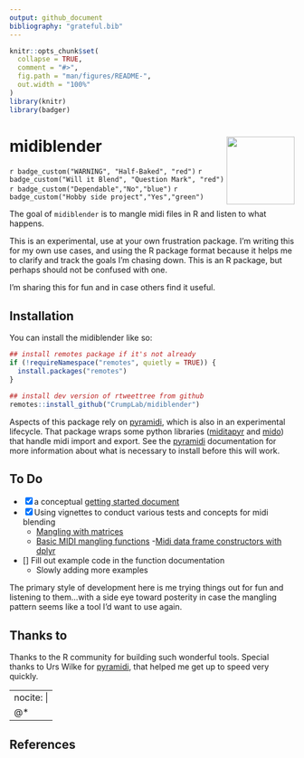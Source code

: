 ```yaml
---
output: github_document
bibliography: "grateful.bib"
---
```


<!-- README.md is generated from README.Rmd. Please edit that file -->

```r
knitr::opts_chunk$set(
  collapse = TRUE,
  comment = "#>",
  fig.path = "man/figures/README-",
  out.width = "100%"
)
library(knitr)
library(badger)
```

# midiblender <img src="man/figures/logo.png" align="right" height="120" alt="" />

<!-- badges: start -->
`r badge_custom("WARNING", "Half-Baked", "red") `
`r badge_custom("Will it Blend", "Question Mark", "red") `
`r badge_custom("Dependable","No","blue")`
`r badge_custom("Hobby side project","Yes","green")`


<!-- badges: end -->

The goal of `midiblender` is to mangle midi files in R and listen to what happens.

This is an experimental, use at your own frustration package. I'm writing this for my own use cases, and using the R package format because it helps me to clarify and track the goals I'm chasing down. This is an R package, but perhaps should not be confused with one.

I'm sharing this for fun and in case others find it useful.

## Installation

You can install the midiblender like so:

``` r
## install remotes package if it's not already
if (!requireNamespace("remotes", quietly = TRUE)) {
  install.packages("remotes")
}

## install dev version of rtweettree from github
remotes::install_github("CrumpLab/midiblender")
```

Aspects of this package rely on [pyramidi](https://urswilke.github.io/pyramidi/), which is also in an experimental lifecycle. That package wraps some python libraries ([miditapyr](https://pypi.org/project/miditapyr/) and [mido](https://mido.readthedocs.io/en/stable/)) that handle midi import and export. See the [pyramidi](https://urswilke.github.io/pyramidi/) documentation for more information about what is necessary to install before this will work.

## To Do

- [x] a conceptual [getting started document](https://www.crumplab.com/midiblender/articles/Getting_started.html)
- [x] Using vignettes to conduct various tests and concepts for midi blending
  - [Mangling with matrices](https://www.crumplab.com/midiblender/articles/mangling_with_matrices.html)
  - [Basic MIDI mangling functions](https://www.crumplab.com/midiblender/articles/midi_mangle.html)
  -[Midi data frame constructors with dplyr](https://www.crumplab.com/midiblender/articles/midi_construct.html)
- [] Fill out example code in the function documentation
  - Slowly adding more examples

The primary style of development here is me trying things out for fun and listening to them...with a side eye toward posterity in case the mangling pattern seems like a tool I'd want to use again.

## Thanks to

Thanks to the R community for building such wonderful tools. Special thanks to Urs Wilke for [pyramidi](https://urswilke.github.io/pyramidi/), that helped me get up to speed very quickly. 

<!--
```r
library(grateful)
pkgs <- scan_packages()
cites <- get_citations(pkgs$pkg,
                       out.dir = getwd(),
                       bib.file = "grateful")
```

-->

---
nocite: |
  @*
---


## References



